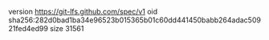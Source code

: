 version https://git-lfs.github.com/spec/v1
oid sha256:282d0bad1ba34e96523b015365b01c60dd441450babb264adac50921fed4ed99
size 31561
